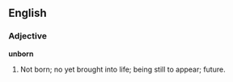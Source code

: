 ==English==

===Adjective===

'''unborn'''

#Not born; no yet brought into life; being still to appear; future.